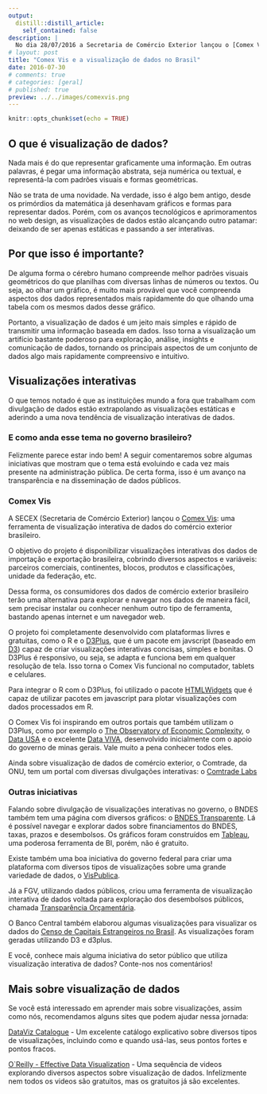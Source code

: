 ```yaml
---
output:
  distill::distill_article:
    self_contained: false
description: |
  No dia 28/07/2016 a Secretaria de Comércio Exterior lançou o [Comex Vis](http://www.mdic.gov.br/comercio-exterior/estatisticas-de-comercio-exterior/comex-vis), uma ferramenta de visualização interativa de dados do comércio exterior brasileiro. Nesse post faremos alguns comentários sobre o Comex Vis e sobre a visualização de dados em geral.
# layout: post
title: "Comex Vis e a visualização de dados no Brasil"
date: 2016-07-30
# comments: true
# categories: [geral]
# published: true
preview: ../../images/comexvis.png
---
```

```r
knitr::opts_chunk$set(echo = TRUE)
```
<!-- More -->

## O que é visualização de dados?

Nada mais é do que representar graficamente uma informação. Em outras palavras, é pegar uma informação abstrata, seja numérica ou textual, e representá-la com padrões visuais e formas geométricas.

Não se trata de uma novidade. Na verdade, isso é algo bem antigo, desde os primórdios da matemática já desenhavam gráficos e formas para representar dados. Porém, com os avanços tecnológicos e aprimoramentos no web design, as visualizações de dados estão alcançando outro patamar: deixando de ser apenas estáticas e passando a ser interativas.

## Por que isso é importante?

De alguma forma o cérebro humano compreende melhor padrões visuais geométricos do que planilhas com diversas linhas de números ou textos. Ou seja, ao olhar um gráfico, é muito mais provável que você compreenda aspectos dos dados representados mais rapidamente do que olhando uma tabela com os mesmos dados desse gráfico.

Portanto, a visualização de dados é um jeito mais simples e rápido de transmitir uma informação baseada em dados. Isso torna a visualização um artifício bastante poderoso para exploração, análise, insights e comunicação de dados, tornando os principais aspectos de um conjunto de dados algo mais rapidamente compreensivo e intuitivo.

## Visualizações interativas

O que temos notado é que as instituições mundo a fora que trabalham com divulgação de dados estão extrapolando as visualizações estáticas e aderindo a uma nova tendência de visualização interativas de dados. 

### E como anda esse tema no governo brasileiro? 

Felizmente parece estar indo bem! A seguir comentaremos sobre algumas iniciativas que mostram que o tema está evoluindo e cada vez mais presente na administração pública. De certa forma, isso é um avanço na transparência e na disseminação de dados públicos.

### Comex Vis

A SECEX (Secretaria de Comércio Exterior) lançou o [Comex Vis](http://www.mdic.gov.br/comercio-exterior/estatisticas-de-comercio-exterior/comex-vis): uma ferramenta de visualização interativa de dados do comércio exterior brasileiro. 

O objetivo do projeto é disponibilizar visualizações interativas dos dados de importação e exportação brasileira, cobrindo diversos aspectos e variáveis: parceiros comerciais, continentes, blocos, produtos e classificações, unidade da federação, etc.

Dessa forma, os consumidores dos dados de comércio exterior brasileiro terão uma alternativa para explorar e navegar nos dados de maneira fácil, sem precisar instalar ou conhecer nenhum outro tipo de ferramenta, bastando apenas internet e um navegador web.

O projeto foi completamente desenvolvido com plataformas livres e gratuitas, como o R e o [D3Plus](http://d3plus.org/), que é um pacote em javscript (baseado em [D3](https://d3js.org/)) capaz de criar visualizações interativas concisas, simples e bonitas. O D3Plus é responsivo, ou seja, se adapta e funciona bem em qualquer resolução de tela. Isso torna o Comex Vis funcional no computador, tablets e celulares.

Para integrar o R com o D3Plus, foi utilizado o pacote [HTMLWidgets](http://www.htmlwidgets.org/) que é capaz de utilizar pacotes em javascript para plotar visualizações com dados processados em R.

O Comex Vis foi inspirando em outros portais que também utilizam o D3Plus, como por exemplo o [The Observatory of Economic Complexity](http://atlas.media.mit.edu/en/), o [Data USA](http://datausa.io/) e o excelente [Data VIVA](http://www.dataviva.info/pt/), desenvolvido inicialmente com o apoio do governo de minas gerais. Vale muito a pena conhecer todos eles.

Ainda sobre visualização de dados de comércio exterior, o Comtrade, da ONU, tem um portal com diversas divulgações interativas: o [Comtrade Labs](http://comtrade.un.org/labs/)

### Outras iniciativas

Falando sobre divulgação de visualizações interativas no governo, o BNDES também tem uma página com diversos gráficos: o [BNDES Transparente](http://www.bndes.gov.br/SiteBNDES/bndes/bndes_pt/Institucional/BNDES_Transparente/). Lá é possível navegar e explorar dados sobre financiamentos do BNDES, taxas, prazos e desembolsos. Os gráficos foram construídos em [Tableau](http://www.tableau.com/pt-br), uma poderosa ferramenta de BI, porém, não é gratuito.

Existe também uma boa iniciativa do governo federal para criar uma plataforma com diversos tipos de visualizações sobre uma grande variedade de dados, o [VisPublica](http://vispublica.gov.br/vispublica/publico/catalogo.jsp). 

Já a FGV, utilizando dados públicos, criou uma ferramenta de visualização interativa de dados voltada para exploração dos desembolsos públicos, chamada [Transparência Orçamentária](http://dapp.fgv.br/transparencia-orcamentaria/).

O Banco Central também elaborou algumas visualizações para visualizar os dados do [Censo de Capitais Estrangeiros no Brasil](http://www.bcb.gov.br/Rex/CensoCE/port/resultados_censos.asp?idpai=CAMBIO). As visualizações foram geradas utilizando D3 e d3plus.

E você, conhece mais alguma iniciativa do setor público que utiliza visualização interativa de dados? Conte-nos nos comentários!

## Mais sobre visualização de dados

Se você está interessado em aprender mais sobre visualizações, assim como nós, recomendamos alguns sites que podem ajudar nessa jornada:

[DataViz Catalogue](http://www.datavizcatalogue.com/) - Um excelente catálogo explicativo sobre diversos tipos de visualizações, incluindo como e quando usá-las, seus pontos fortes e pontos fracos.

[O`Reilly - Effective Data Visualization](https://player.oreilly.com/videos/9781491917015) - Uma sequência de videos explorando diversos aspectos sobre visualização de dados. Infelizmente nem todos os videos são gratuitos, mas os gratuitos já são excelentes.

